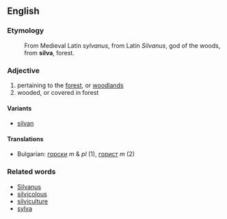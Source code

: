 ==English==

===Etymology===

:From Medieval Latin ''sylvanus'', from Latin ''Silvanus'', god of the woods, from '''silva''', forest.

===Adjective===

# pertaining to the [[forest]], or [[woodland]]s
# wooded, or covered in forest

====Variants====

*[[silvan]]

====Translations====

*Bulgarian: [[горски]] ''m'' & ''pl'' (1), [[горист]] ''m'' (2)

===Related words===
*[[Silvanus]]
*[[silvicolous]]
*[[silviculture]]
*[[sylva]]